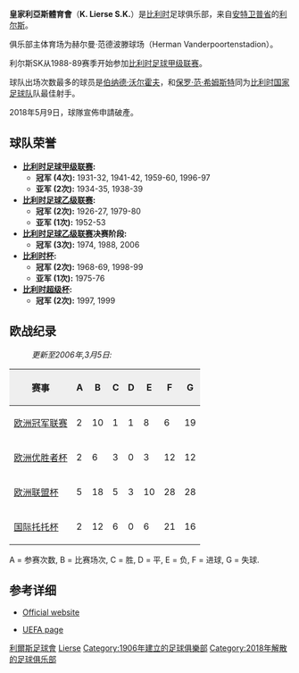{{noteTA
|G1=足球
|G2=uefa
|1=zh-cn:利尔斯;zh-tw:利爾斯;zh-hk:利亞斯;
}}
{{Football club infobox
| clubname   = 利亞斯
| image      = [[File:Lierse.gif|150px]]
| fullname   = 皇家利尔斯运动联盟
| nickname   = ''De Pallieters'' 
| founded    = 1906年11月9日(建成)<br>1908年, 8月6日(注册)
| dissolved  = 2018年5月9日
| ground     = 
| capacity   = 
| chairman   = 
| manager    = 
| league     = 
| season     = 
| position   = 
| website    = http://www.lierse.com
}}
'''皇家利亞斯體育會'''（'''K. Lierse S.K.'''）是[[比利时|比利时]]足球俱乐部，来自[[安特卫普省|安特卫普省]]的[[利尔斯|利尔斯]]。

俱乐部主体育场为赫尔曼·范德波滕球场（Herman Vanderpoortenstadion）。

利尔斯SK从1988-89赛季开始参加[[比利时足球甲级联赛|比利时足球甲级联赛]]。

球队出场次数最多的球员是[[伯纳德·沃尔霍夫|伯纳德·沃尔霍夫]]，和[[保罗·范·希姆斯特|保罗·范·希姆斯特]]同为[[比利时国家足球队|比利时国家足球队]]队最佳射手。

2018年5月9日，球隊宣佈申請破產。

==球队荣誉==
*'''[[比利时足球甲级联赛|比利时足球甲级联赛]]:'''
**'''冠军 (4次):''' 1931-32, 1941-42, 1959-60, 1996-97
**'''亚军 (2次):''' 1934-35, 1938-39
*'''[[比利时足球乙级联赛|比利时足球乙级联赛]]:'''
**'''冠军 (2次):''' 1926-27, 1979-80
**'''亚军 (1次):''' 1952-53
*'''[[比利时足球乙级联赛|比利时足球乙级联赛]]决赛阶段:'''
**'''冠军 (3次):''' 1974, 1988, 2006
*'''[[比利时杯|比利时杯]]:'''
**'''冠军 (2次):''' 1968-69, 1998-99
**'''亚军 (1次):''' 1975-76
*'''[[比利时超级杯|比利时超级杯]]:'''
**'''冠军 (2次):''' 1997, 1999

==欧战纪录==
:''更新至2006年,3月5日:''

{| border="1" cellspacing="0" cellpadding="2"
|-----
! style="background:#efefef;" | 赛事
! style="background:#efefef;" | A
! style="background:#efefef;" | B
! style="background:#efefef;" | C
! style="background:#efefef;" | D
! style="background:#efefef;" | E
! style="background:#efefef;" | F
! style="background:#efefef;" | G
|-----
| [[欧洲冠军联赛|欧洲冠军联赛]] || 2 || 10 || 1 || 1 || 8 || 6 || 19
|-----
| [[欧洲优胜者杯|欧洲优胜者杯]] || 2 || 6 || 3 || 0 || 3 || 12 || 12
|-----
| [[欧洲联盟杯|欧洲联盟杯]] || 5 || 18 || 5 || 3 || 10 || 28 || 28
|-----
| [[国际托托杯|国际托托杯]] || 2 || 12 || 6 || 0 || 6 || 21 || 16
|}

A = 参赛次数, B = 比赛场次, C = 胜, D = 平, E = 负, F = 进球, G = 失球.

==参考详细==
*{{nl icon}} [http://www.lierse.com Official website] {{Wayback|url=http://www.lierse.com/ |date=20110225052515 }}
*{{en icon}} [http://www.uefa.com/footballEurope/Club=8404/domestic.html UEFA page] {{Wayback|url=http://www.uefa.com/footballEurope/Club=8404/domestic.html |date=20070401215820 }}

{{Belgian First Division A}}

[[Category:利爾斯足球會|]]
[[Category:比利时足球俱乐部|Lierse]]
[[Category:1906年建立的足球俱樂部|Category:1906年建立的足球俱樂部]]
[[Category:2018年解散的足球俱乐部|Category:2018年解散的足球俱乐部]]